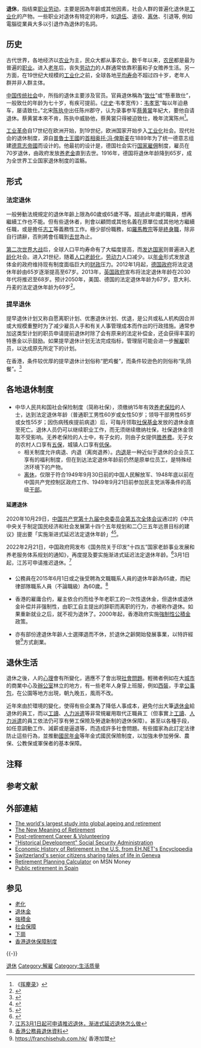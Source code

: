 {{globalize|time=2018-01-02T03:16:58+00:00}}
{{个人理财}}
{{模板:金融}}
'''退休'''，指结束[[职业|职业]][[劳动|劳动]]，主要是因為年齡或其他因素，社会人群的普遍化退休是[[工业化|工业化]]的产物。一些职业对退休有特定的称呼，如[[退伍|退伍]]、退役、[[离休|离休]]、引退等, 例如電腦從業員大多以引退作為退休的名詞。

== 历史 ==

古代世界，各地经济以[[农业|农业]]为主，民众大都从事农业。数千年以来，[[农民|农民]]都是最为普遍的[[职业|职业]]。进入[[老年|老年]]后，丧失[[劳动力|劳动力]]的人群通常依靠积蓄和子女赡养生活。另一方面，在19世纪大规模的[[工业化|工业化]]之前，全球各地[[平均寿命|平均寿命]]不超过四十岁，老年人群并非人群主体。

[[中国传统社会|中国传统社会]]中，所指的退休主要涉及官员。官員退休稱為“[[致仕|致仕]]”或“懸車致仕”，一般致仕的年龄为七十岁，有疾可提前。《[[北史|北史]]·韦孝宽传》：[[韦孝宽|韦孝宽]]“每以年迫悬车，屡请致仕。”北宋[[陈执中|陈执中]]出任陈州郡守，认为录事参军[[蔡黄裳|蔡黄裳]]年紀大，要他自请退休。蔡黄裳本來不肯，陈执中威胁他，蔡黄裳只得被迫致仕，晚年流寓陈州<ref>《[[挥麈录|挥麈录]]》</ref>。

[[工业革命|工业革命]]自17世纪在欧洲开始，到19世纪，欧洲国家开始步入[[工业化|工业化]]社会。现代社会的退休制度，源自[[普魯士王國|普魯士王國]]的[[德国总理|首相]][[奥托·冯·俾斯麦|奥托·冯·俾斯麦]]在1889年为了统一德意志组建[[德意志帝國|德意志帝國]]而设计的。他最初的设计是，德国社会实行[[国家社会主义|国家雇佣]]制度，雇员在70岁退休，由政府发放[[养老金|养老金]]直到去世。1916年，德国将退休年龄降到65岁，成为全世界工业国家退休制度的滥觞。

== 形式 ==

=== 法定退休 ===

一般勞動法規規定的退休年齡上限為60歲或65歲不等。超過此年歲的職員，想再繼續工作也不能。但有些退休者，則會以顧問或其他名義在原單位或其他地方繼續任職，或是擔任[[志工|志工]]等義務性工作。極少部份職務，如[[羅馬教宗|羅馬教宗]]等是[[終身職|終身職]]，除非自行請辭，否則將會任職到[[去世|去世]]為止。

[[第二次世界大战|第二次世界大战]]后，全球人口平均寿命有了大幅度提高，而[[发达国家|发达国家]]则普遍进入[[老龄化|老龄化]]社会。进入21世纪，随着[[人口老龄化|人口老龄化]]，[[劳动力|劳动力]]人口减少。以[[年金|年金]]形式发放退体金的政府维持现有制度面临巨大的[[财政|财政]]压力。2012年1月起，[[德国政府|德国政府]]将法定退休年龄由65岁逐渐提高至67岁。2013年，[[英国政府|英国政府]]宣布将法定退休年龄在2030年代将推迟至68岁。预计2050年，美国、德国的法定退休年龄为67岁。意大利、丹麦的法定退休年龄为69岁<ref>{{Cite web |url=http://www.guancha.cn/europe/2013_12_09_191338.shtml |title=英国将退休年龄延迟至69岁 成全球退休年龄最高国家 |accessdate=2017-12-31 |author= |date=2013-12-09 |work= |publisher=观察者网站，来源：都市快报等|language=Zh-hans }}</ref>。

=== 提早退休 ===
提早退休计划又称自愿离职计划、优惠退休计划、优退，是公共或私人机构因合并或大规模重整时为了减少雇员人手和有关人事管理成本而作出的行政措施。通常参加这类型计划的职员申请提前退休时除了会有原来的法定补偿金，还会获得丰富的特惠金以示鼓励。如果提早退休计划无法完成指标，管理层可能会进一步[[解雇|解雇]]职员，以达成原先所定下的计划。 

在香港，条件较优厚的提早退休计划俗称“肥鸡餐”，而条件较逊色的则俗称“乳鸽餐”。<ref>{{Cite book|url=https://www.worldcat.org/oclc/244369473|publisher=香港城市大學出版社|isbn=9789629371470|oclc=244369473|title=香港粵語慣用語研究|year=2008|pages=51|chapter=第四章 香港粵語慣用語之詞法學構語構義|author=曾子凡}}</ref>

== 各地退休制度 ==

=== {{CHNMLD}} ===
* 中华人民共和国社会保险制度（简称社保），须缴纳15年有效[[中國國營養老保險制|养老保险]]的人士，达到法定退休年龄（普通职工男性60岁或女性50岁；领导干部男性65岁或女性55岁；因伤病残疾提前病退）后，可每月领取[[社會保障基金_(中國)|社保基金]]发放的退休金直至死亡。退休人员仍可以继续职业工作，而无须继续缴纳社保，社保退休金领取不受影响。无养老保险的人士中，有子女的，则由子女提供[[赡养费_(中华人民共和国)|赡养费]]。无子女的农村人口享有[[五保户|五保]]，城镇人口享有[[低保|低保]]。
** 相关制度允许病退、内退（离岗退养）。[[内退|内退]]是一种近似于退休的企业员工享有的福利制度，但在到达法定退休年龄前仍然是原单位员工，是特殊经济环境下的产物。
** [[离休|离休]]，仅限于符合1949年9月30日前的中国人民解放军、1948年底以前在中国共产党控制区政府工作、1949年9月21日前参加民主党派等条件的高级[[干部|干部]]。

==== 延遲退休 ====
2020年10月29日，[[中国共产党第十九届中央委员会第五次全体会议|中国共产党第十九届中央委员会第五次全体会议]]通过的《中共中央关于制定国民经济和社会发展第十四个五年规划和二〇三五年远景目标的建议》提出要「实施渐进式延迟法定退休年龄」<ref>{{cite news |title=中共中央关于制定国民经济和社会发展第十四个五年规划和二〇三五年远景目标的建议 |url=http://www.gov.cn/zhengce/2020-11/03/content_5556991.htm}}</ref><ref>{{cite news |title=渐进有序实施延迟法定退休年龄 |url=http://www.xinhuanet.com/2020-11/16/c_1126743632.htm}}</ref>。

2022年2月21日，中国政府网发布《国务院关于印发“十四五”国家老龄事业发展和养老服务体系规划的通知》，再度提及要实施渐进式延迟法定退休年龄。<ref>{{cite news |title=延迟退休最新消息！国务院：实施渐进式延迟法定退休年龄！ |url=https://mp.weixin.qq.com/s?__biz=MjM5MDYyMTEwOQ==&mid=2651121253&idx=1&sn=e68eaefaff1838f2fb8edc31c6503dde&chksm=bdb24abf8ac5c3a966ccb9bd92f49dd7da2aa60068544ce351db9bd954b5f03c5b797b8c54bd&mpshare=1&scene=1&srcid=0222PzYelnv8D2VqI5pwSVO0&sharer_sharetime=1645502324180&sharer_shareid=d53256b983ab17230ad14f9dffe3077f&exportkey=AWShgJFkCaP7kAapHbjNhzM%3D&acctmode=0&pass_ticket=N%2FbiTLuwWhs1Jh2A2VG%2BiQQmq32DgcYW%2FWOZG1I0d0Z6lMUTYgOaLQM3AKWp9T3D&wx_header=0#rd}}</ref>3月1日起，江苏可申请推迟退休。<ref>[https://news.sina.com.cn/c/2022-02-22/doc-imcwiwss2368261.shtml 江苏3月1日起可申请推迟退休，渐进式延迟退休怎么做]</ref>

=== {{HKG}} ===
*公務員在2015年6月1日或之後受聘為文職職系人員的退休年齡為65歲，而紀律部隊職系人員（不論職級）為60歲。<ref>[https://www.csb.gov.hk/mobile/tc_chi/admin/retirement/183.html 香港公務員退休資料]</ref>

* 香港的雇庸合约，雇主依合约而给予年老职工的一次性退休金，但退休或退休金补偿并非强制性，由职工自主提出的辞职而离职的行为，亦被称作退休。如果重新就业之后，就不视为退休了。2000年起，香港政府实施[[強制性公積金|強制性公積金]]政策。

* 亦有部份達退休年齡人士選擇退而不休，於退休之齡開始發展事業，以特許經營<ref>https://franchisehub.com.hk/ 香港加盟 </ref>方式創業。

== 退休生活 ==

退休之後，人的[[心理|心理]]會有所變化，適應不了會出現[[社會問題|社會問題]]。輕微者例如在大[[城市|城市]]的商業中心及[[辦公室|辦公室]]林立的地方，有一些老年人身穿上班服，例如[[西裝|西裝]]，手拿[[公事包|公事包]]，在公園等地方出現，朝九晚五，風雨不改。

近年來由於環境的變化，使得有些企業為了降低人事成本，避免付出大筆[[退休金|退休金]]給退休的員工，而以[[工讀|工讀]]、[[人力派遣|人力派遣]]等非常規雇用取代正職員工（但事實上[[工讀|工讀]]、[[人力派遣|人力派遣]]的員工依法仍可享有勞工保險及勞退新制的退休保障）。甚至以各種手段，如任意調動工作、減薪或是逼退等，而造成許多社會問題。有些國家為此訂定法律防止這些行為，並推動[[國民年金|國民年金]]等年金式國民保險制度，以加強未參加勞保、農保、公教保或軍保者的基本保障。

== 注释 ==
{{NoteFoot}}

== 参考文献 ==
{{Reflist}}

== 外部連結 ==
* [http://www.thefutureofretirement.com The world's largest study into global ageing and retirement]
* [http://www.ericdigests.org/2001-1/retirement.html The New Meaning of Retirement]
* [http://www.workface.com Post-retirement Career & Volunteering]
* [http://www.ssa.gov/history/pdf/histdev.pdf "Historical Development" Social Security Administration]
* [https://web.archive.org/web/20060113114540/http://www.eh.net/encyclopedia/article/short.retirement.history.us Economic History of Retirement in the U.S. from EH.NET's Encyclopedia]
* [https://web.archive.org/web/20060105011750/http://www.egeneve.ch/ Switzerland's senior citizens sharing tales of life in Geneva]
* [https://web.archive.org/web/20070410055148/http://moneycentral.msn.com/retire/planner.aspx Retirement Planning Calculator] on MSN Money
* [http://www.seg-social.es/Internet_1/Trabajadores/PrestacionesPension10935/Jubilacion/index.htm Public retirement in Spain]

== 参见 ==
* [[老化|老化]]
* [[退休金|退休金]]
* [[強積金|強積金]]
* [[社会保障|社会保障]]
* [[下崗|下崗]]
*[[香港退休保障制度|香港退休保障制度]]

{{-}}
{{就業}}

{{Authority control}}
[[Category:退休|]]
[[Category:解雇|Category:解雇]]
[[Category:生活质量|Category:生活质量]]